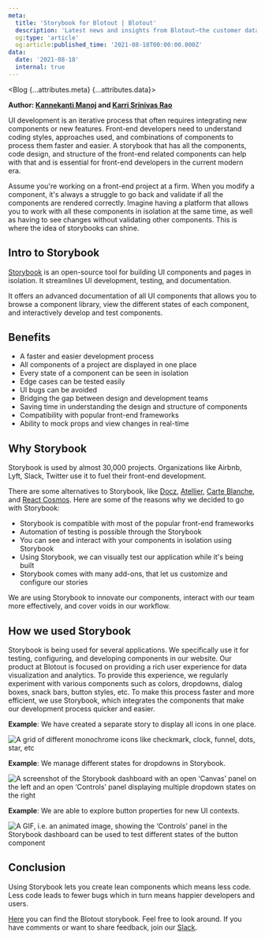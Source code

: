 ```yaml
---
meta:
  title: 'Storybook for Blotout | Blotout'
  description: 'Latest news and insights from Blotout—the customer data platform reimagined for the trusted enterprise.'
  og:type: 'article'
  og:article:published_time: '2021-08-18T00:00:00.000Z'
data:
  date: '2021-08-18'
  internal: true
---
```



<Blog {...attributes.meta} {...attributes.data}>

**Author: [Kannekanti Manoj](https://www.linkedin.com/in/kannekanti-manoj-445407172/) and [Karri Srinivas Rao](https://www.linkedin.com/in/srinivas1999/)**

UI development is an iterative process that often requires integrating new components or new features. Front-end developers need to understand coding styles, approaches used, and combinations of components to process them faster and easier. A storybook that has all the components, code design, and structure of the front-end related components can help with that and is essential for front-end developers in the current modern era.

Assume you're working on a front-end project at a firm. When you modify a component, it's always a struggle to go back and validate if all the components are rendered correctly. Imagine having a platform that allows you to work with all these components in isolation at the same time, as well as having to see changes without validating other components. This is where the idea of storybooks can shine.

## Intro to Storybook

[Storybook](https://storybook.js.org/) is an open-source tool for building UI components and pages in isolation. It streamlines UI development, testing, and documentation.

It offers an advanced documentation of all UI components that allows you to browse a component library, view the different states of each component, and interactively develop and test components.

## Benefits

- A faster and easier development process
- All components of a project are displayed in one place
- Every state of a component can be seen in isolation
- Edge cases can be tested easily
- UI bugs can be avoided
- Bridging the gap between design and development teams
- Saving time in understanding the design and structure of components
- Compatibility with popular front-end frameworks
- Ability to mock props and view changes in real-time

## Why Storybook

Storybook is used by almost 30,000 projects. Organizations like Airbnb, Lyft, Slack, Twitter use it to fuel their front-end development.

There are some alternatives to Storybook, like [Docz](https://www.docz.site/), [Atellier](https://scup.github.io/atellier/), [Carte Blanche](https://github.com/carteb/carte-blanche), and [React Cosmos](https://github.com/react-cosmos/react-cosmos). Here are some of the reasons why we decided to go with Storybook:

- Storybook is compatible with most of the popular front-end frameworks
- Automation of testing is possible through the Storybook
- You can see and interact with your components in isolation using Storybook
- Using Storybook, we can visually test our application while it's being built
- Storybook comes with many add-ons, that let us customize and configure our stories

We are using Storybook to innovate our components, interact with our team more effectively, and cover voids in our workflow.

## How we used Storybook

Storybook is being used for several applications. We specifically use it for testing, configuring, and developing components in our website. Our product at Blotout is focused on providing a rich user experience for data visualization and analytics. To provide this experience, we regularly experiment with various components such as colors, dropdowns, dialog boxes, snack bars, button styles, etc. To make this process faster and more efficient, we use Storybook, which integrates the components that make our development process quicker and easier.

**Example**: We have created a separate story to display all icons in one place.

<div className='right'>
  <img src='/img/blog/storybook-for-blotout/storybook-1.png' alt='A grid of different monochrome icons like checkmark, clock, funnel, dots, star, etc' />
</div>

**Example**: We manage different states for dropdowns in Storybook.

<div className='right'>
  <img src='/img/blog/storybook-for-blotout/storybook-2.gif' alt='A screenshot of the Storybook dashboard with an open ‘Canvas’ panel on the left and an open ‘Controls’ panel displaying multiple dropdown states on the right' />
</div>

**Example**: We are able to explore button properties for new UI contexts.

<div className='right'>
  <img src='/img/blog/storybook-for-blotout/storybook-3.gif' alt='A GIF, i.e. an animated image, showing the ‘Controls’ panel in the Storybook dashboard can be used to test different states of the button component' />
</div>

## Conclusion

Using Storybook lets you create lean components which means less code. Less code leads to fewer bugs which in turn means happier developers and users.

<a href='https://storybook.blotout.io' target='blank'>Here</a> you can find the Blotout storybook. Feel free to look around. If you have comments or want to share feedback, join our <a href='https://join.slack.com/t/blotout-shared/shared_invite/zt-nzwq4zpj-hOpfoZUs9Ar0n~fSxPBaSw' target='_blank'>Slack</a>.
</Blog>
